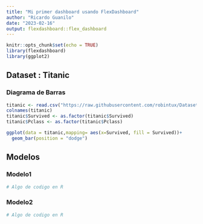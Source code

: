 ---
title: "Mi primer dashboard usando FlexDashboard"
author: "Ricardo Guanilo"
date: "2023-02-16"
output: flexdashboard::flex_dashboard
---

```{r setup, include=FALSE}
knitr::opts_chunk$set(echo = TRUE)
library(flexdashboard)
library(ggplot2)
```

Dataset : Titanic
-----------------------------------------------

### Diagrama de Barras
```{r CargaDatos,echo=FALSE,message=FALSE,warning=FALSE}
titanic <- read.csv("https://raw.githubusercontent.com/robintux/Datasets4StackOverFlowQuestions/master/titanic.csv")
colnames(titanic)
titanic$Survived <- as.factor(titanic$Survived)
titanic$Pclass <- as.factor(titanic$Pclass)
```

```{r Plot1,echo=FALSE,message=FALSE,warning=FALSE}
ggplot(data = titanic,mapping= aes(x=Survived, fill = Survived))+
  geom_bar(position = "dodge")
```

Modelos
-----------------------------------------------
### Modelo1
```{r}
# Algo de codigo en R
```

### Modelo2
```{r}
# Algo de codigo en R
```





